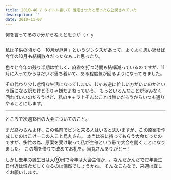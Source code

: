 ```yaml
---
title: 2010-46 / タイトル書いて 確定させたと思ったら公開されていた
description: ''
date: 2010-11-07
---
```



何を言ってるのか分からねぇと思うが（ｒｙ

----

私は子供の頃から「10月が厄月」というジンクスがあって、よくよく思い返せば今年の10月も結構散々だったなぁ…と思ったり。

色々と今年の残り半期は忙しく、麻雀を打つ時間も結構減っているのですが、11月に入ってからはだいぶ落ち着いて、ある程度気が回るようになってきました。

その代わり少し怠惰な生活になってしまい、じゃあ逆に忙しい方がいいのかという話になる訳だけどそりゃ嫌だよねっていう。
もっといろんなことが淀みなく回ればいいのだろうけど、私のキャラ上そんなことは無いだろうからいつも通りやることにします。

----

ところで次週13日の大会についてのこと。

まだ終わらんよ杯、この名前でピンと来る人はいると思いますが、この原案を作成したのはこけーこの人こと烏丸さん。
本当は彼に持ってもらう大会だったのですが、多忙の為、原案を受け取って私が主催という形で大会を開くことになりました。
この場を借りて改めてお礼を。烏丸さんありがとー！

しかし去年の誕生日は大⑨州で今年は大会主催か…。なんだかんだで毎年誕生日付近は慌ただしくなるのは偶然でしょうかね。
そんなこんなで、来週は宜しくお願いします。
